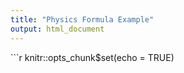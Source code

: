 ```yaml
---
title: "Physics Formula Example"
output: html_document
---
```


```r
knitr::opts_chunk$set(echo = TRUE)
